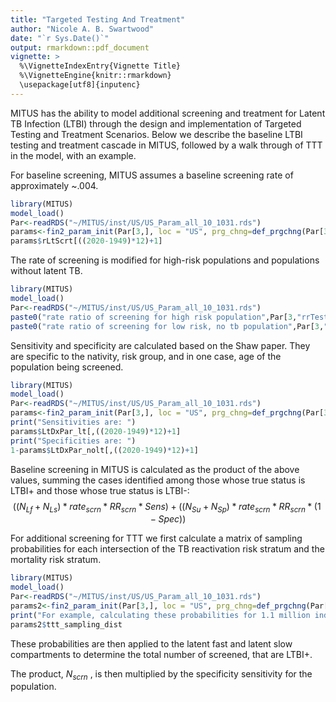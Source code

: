 ```yaml
---
title: "Targeted Testing And Treatment" 
author: "Nicole A. B. Swartwood"
date: "`r Sys.Date()`"
output: rmarkdown::pdf_document
vignette: >
  %\VignetteIndexEntry{Vignette Title}
  %\VignetteEngine{knitr::rmarkdown}
  \usepackage[utf8]{inputenc}
---
```


MITUS has the ability to model additional screening and treatment for Latent TB Infection (LTBI) through the design and implementation of Targeted Testing and Treatment Scenarios. Below we describe the baseline LTBI testing and treatment cascade in MITUS, followed by a walk through of TTT in the model, with an example. 

For baseline screening, MITUS assumes a baseline screening rate of approximately ~.004. 
```r
library(MITUS)
model_load()
Par<-readRDS("~/MITUS/inst/US/US_Param_all_10_1031.rds")
params<-fin2_param_init(Par[3,], loc = "US", prg_chng=def_prgchng(Par[3,]), ttt_list=def_ttt())
params$rLtScrt[((2020-1949)*12)+1]
```
The rate of screening is modified for high-risk populations and populations without latent TB. 
```r
library(MITUS)
model_load()
Par<-readRDS("~/MITUS/inst/US/US_Param_all_10_1031.rds")
paste0("rate ratio of screening for high risk population",Par[3,"rrTestHr"])
paste0("rate ratio of screening for low risk, no tb population",Par[3,"rrTestLrNoTb"])
```
Sensitivity and specificity are calculated based on the Shaw paper. They are specific to the nativity, risk group, and in one case, age of the population being screened. 
```r
library(MITUS)
model_load()
Par<-readRDS("~/MITUS/inst/US/US_Param_all_10_1031.rds")
params<-fin2_param_init(Par[3,], loc = "US", prg_chng=def_prgchng(Par[3,]), ttt_list=def_ttt())
print("Sensitivities are: ")
params$LtDxPar_lt[,((2020-1949)*12)+1]
print("Specificities are: ")
1-params$LtDxPar_nolt[,((2020-1949)*12)+1]
```
Baseline screening in MITUS is calculated as the product of the above values, summing the cases identified among those whose true status is LTBI+ and those whose true status is LTBI-:    
$$ ((N_{Lf}+N_{Ls})*rate_{scrn}*RR_{scrn}*Sens) + ((N_{Su}+N_{Sp})*rate_{scrn}*RR_{scrn}*(1-Spec))$$ 

For additional screening for TTT we first calculate a matrix of sampling probabilities for each intersection of the TB reactivation risk stratum and the mortality risk stratum. 
```r
library(MITUS)
model_load()
Par<-readRDS("~/MITUS/inst/US/US_Param_all_10_1031.rds")
params2<-fin2_param_init(Par[3,], loc = "US", prg_chng=def_prgchng(Par[3,]), ttt_list=risk_pop_setup()[[1]])
print("For example, calculating these probabilities for 1.1 million individuals with HIV: ")
params2$ttt_sampling_dist
```

These probabilities are then applied to the latent fast and latent slow compartments to determine the total number of screened, that are LTBI+. 

The product, $N_{scrn}$ , is then multiplied by the specificity sensitivity for the population.  




